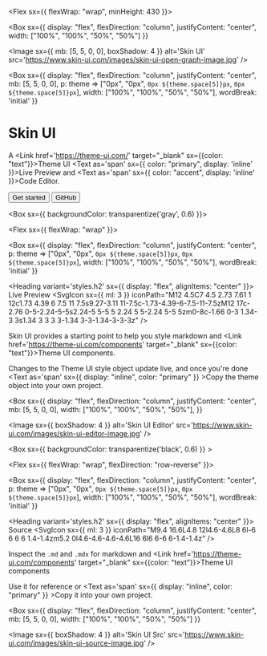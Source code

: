 

<Box>
  <Container>

  <Flex sx={{ flexWrap: "wrap", minHeight: 430 }}>

  <Box 
    sx={{ 
      display: "flex",
      flexDirection: "column",
      justifyContent: "center",
      width: ["100%", "100%", "50%", "50%"] 
    }}
  >
  
  <Image sx={{ mb: [5, 5, 0, 0], boxShadow: 4 }} alt='Skin UI' src='https://www.skin-ui.com/images/skin-ui-open-graph-image.jpg' />
  
  </Box>

  <Box
    sx={{
      display: "flex",
      flexDirection: "column",
      justifyContent: "center",
      mb: [5, 5, 0, 0],
      p: theme => ["0px", "0px", `0px ${theme.space[5]}px`, `0px ${theme.space[5]}px`],
      width: ["100%", "100%", "50%", "50%"],
      wordBreak: 'initial'
    }}
  >

  # Skin UI 

  A <Link href='https://theme-ui.com/' target="_blank" sx={{color: "text"}}>Theme UI</Link> <Text as='span' sx={{ color: "primary", display: 'inline' }}>Live Preview</Text> and <Text as='span' sx={{ color: "accent", display: 'inline' }}>Code Editor.</Text>

  <Flex>

  <Link href="/editor">
    <Button sx={{ mr:3 }} variant='secondary'>Get started</Button>
  </Link>

  <Link href="https://github.com/PaulieScanlon/skin-ui" target="_blank">
    <Button variant='ghost'>GitHub</Button>
  </Link>

  </Flex>

  </Box>

  </Flex>

  </Container>
</Box>

<Box sx={{ backgroundColor: transparentize('gray', 0.6) }}>

  <Container>

  <Flex sx={{ flexWrap: "wrap" }}>

  <Box 
    sx={{ 
      display: "flex",
      flexDirection: "column",
      justifyContent: "center",
      p: theme => ["0px", "0px", `0px ${theme.space[5]}px`, `0px ${theme.space[5]}px`],
      width: ["100%", "100%", "50%", "50%"],
      wordBreak: 'initial' 
    }}
  >

  <Heading variant='styles.h2' sx={{ display: "flex", alignItems: "center" }}>
    Live Preview
    <SvgIcon sx={{ ml: 3 }} iconPath="M12 4.5C7 4.5 2.73 7.61 1 12c1.73 4.39 6 7.5 11 7.5s9.27-3.11 11-7.5c-1.73-4.39-6-7.5-11-7.5zM12 17c-2.76 0-5-2.24-5-5s2.24-5 5-5 5 2.24 5 5-2.24 5-5 5zm0-8c-1.66 0-3 1.34-3 3s1.34 3 3 3 3-1.34 3-3-1.34-3-3-3z" />
  </Heading>

  Skin UI provides a starting point to help you style markdown and <Link href='https://theme-ui.com/components' target="_blank" sx={{color: "text"}}>Theme UI components</Link>.

  Changes to the Theme UI style object update live, and once you're done <Text as='span' sx={{ display: "inline", color: "primary" }} >Copy</Text> the theme object into your own project. 
  
  </Box>

  <Box
    sx={{
      display: "flex",
      flexDirection: "column",
      justifyContent: "center",
      mb: [5, 5, 0, 0],
      width: ["100%", "100%", "50%", "50%"],
    }}
  >

  <Image sx={{ boxShadow: 4 }} alt='Skin UI Editor' src='https://www.skin-ui.com/images/skin-ui-editor-image.jpg' />

  </Box>

  </Flex>


  </Container>

</Box>

<Box sx={{ backgroundColor: transparentize('black', 0.6) }} >
  <Container>

  <Flex sx={{ flexWrap: "wrap", flexDirection: "row-reverse" }}>

  <Box
    sx={{
      display: "flex",
      flexDirection: "column",
      justifyContent: "center",
      p: theme => ["0px", "0px", `0px ${theme.space[5]}px`, `0px ${theme.space[5]}px`],
      width: ["100%", "100%", "50%", "50%"],
      wordBreak: 'initial'
    }}
  >

  <Heading variant='styles.h2' sx={{ display: "flex", alignItems: "center" }}>
    Source
    <SvgIcon sx={{ ml: 3 }} iconPath="M9.4 16.6L4.8 12l4.6-4.6L8 6l-6 6 6 6 1.4-1.4zm5.2 0l4.6-4.6-4.6-4.6L16 6l6 6-6 6-1.4-1.4z" />
  </Heading>

  Inspect the `.md` and `.mdx` for markdown and <Link href='https://theme-ui.com/components' target="_blank" sx={{color: "text"}}>Theme UI components</Link>
  
  Use it for reference or <Text as='span' sx={{ display: "inline", color: "primary" }} >Copy</Text> it into your own project.

  </Box>

  <Box 
    sx={{ 
      display: "flex",
      flexDirection: "column",
      justifyContent: "center",
       mb: [5, 5, 0, 0],
      width: ["100%", "100%", "50%", "50%"] 
    }}
  >
  
  <Image sx={{ boxShadow: 4 }} alt='Skin UI Src' src='https://www.skin-ui.com/images/skin-ui-source-image.jpg' />
  
  </Box>

  </Flex>

  </Container>
</Box>
